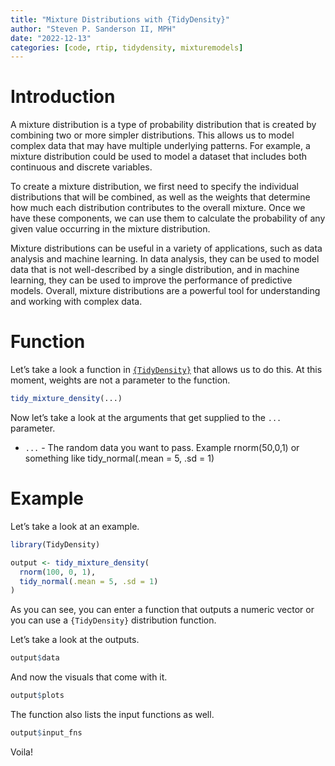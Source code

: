 ```yaml
---
title: "Mixture Distributions with {TidyDensity}"
author: "Steven P. Sanderson II, MPH"
date: "2022-12-13"
categories: [code, rtip, tidydensity, mixturemodels]
---
```


# Introduction

A mixture distribution is a type of probability distribution that is created by combining two or more simpler distributions. This allows us to model complex data that may have multiple underlying patterns. For example, a mixture distribution could be used to model a dataset that includes both continuous and discrete variables.

To create a mixture distribution, we first need to specify the individual distributions that will be combined, as well as the weights that determine how much each distribution contributes to the overall mixture. Once we have these components, we can use them to calculate the probability of any given value occurring in the mixture distribution.

Mixture distributions can be useful in a variety of applications, such as data analysis and machine learning. In data analysis, they can be used to model data that is not well-described by a single distribution, and in machine learning, they can be used to improve the performance of predictive models. Overall, mixture distributions are a powerful tool for understanding and working with complex data.

# Function

Let's take a look a function in [`{TidyDensity}`](https://www.spsanderson.com/TidyDensity/) that allows us to do this. At this moment, weights are not a parameter to the function.

```r
tidy_mixture_density(...)
```

Now let's take a look at the arguments that get supplied to the `...` parameter.

-   `...` - The random data you want to pass. Example rnorm(50,0,1) or something like tidy_normal(.mean = 5, .sd = 1)

# Example

Let's take a look at an example.

```r
library(TidyDensity)

output <- tidy_mixture_density(
  rnorm(100, 0, 1), 
  tidy_normal(.mean = 5, .sd = 1)
)
```

As you can see, you can enter a function that outputs a numeric vector or you can use a `{TidyDensity}` distribution function.

Let's take a look at the outputs.

```r
output$data
```

And now the visuals that come with it.

```r
output$plots
```

The function also lists the input functions as well.

```r
output$input_fns
```

Voila!
